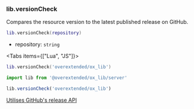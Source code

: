 ### lib.versionCheck

Compares the resource version to the latest published release on GitHub.


```lua
lib.versionCheck(repository)
```

* repository: `string`

<Tabs items={["Lua", "JS"]}>
<Tab>

```lua
lib.versionCheck('overextended/ox_lib')
```

</Tab>
<Tab>

```ts
import lib from '@overextended/ox_lib/server'

lib.versionCheck('overextended/ox_lib')
```

</Tab>
</Tabs>

[Utilises GitHub's release API](https://docs.github.com/en/rest/reference/releases)
